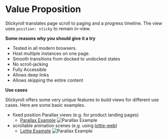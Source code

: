 <Meta title="Docs|Why Stickyroll" />

# Value Proposition

Stickyroll translates page scroll to paging and a progress timeline.
The view uses `position: sticky` to remain in-view.

**Some reasons why you should give it a try**

-   Tested in all modern browsers.
-   Host multiple instances on one page.
-   Smooth transitions from docked to undocked states
-   No scroll-jacking
-   Fully Accessible
-   Allows deep links
-   Allows skipping the entire content

**Use cases**

Stickyroll offers some very unique features to build views for different use cases. Here are some basic examples.

-   fixed position Parallax views (e.g. for product landing pages)
    -   [Parallax Example](https://stickyroll.github.io/react-stickyroll/#!/device-support/1)
        ![Parallax Example](https://stickyroll.github.io/media/images/stickyroll_2.gif)
-   scrollable animation scenes (e.g. using [lottie-web](https://github.com/airbnb/lottie-web))
    -   [Lottie Example](https://stickyroll.netlify.com/#!/bodymovin/1)
        ![Parallax Example](https://stickyroll.github.io/media/images/stickyroll.gif)
